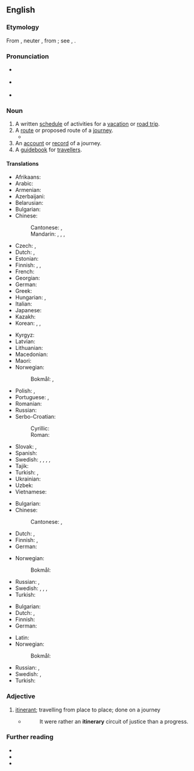 ==English==

===Etymology===
{{root|en|ine-pro|*h₁ey-}}
From {{der|en|LL.|itinerarius||pertaining to a journey}}, neuter {{m|la|itinerārium||an account of a journey, a road-book}}, from {{m|la|iter||a way, journey}}; see {{m|en|itinerate}}, {{m|en|itinerant}}.

===Pronunciation===
* {{a|UK}} {{IPA|en|/aɪˈtɪnəɹi/}}
* {{a|US}} {{IPA|en|/aɪˈtɪnəɹɛɹi/}}
* {{audio|en|en-us-itinerary.ogg|Audio (US)}}

===Noun===
{{en-noun}}
# A written [[schedule]] of activities for a [[vacation]] or [[road trip]].
# A [[route]] or proposed route of a [[journey]].
#* {{quote-journal|en|year=1960|month=December|author=Voyageur|title=The Mountain Railways of the Bernese Oberland|journal=Trains Illustrated|page=752|text=The length of the Wengernalp Railway from Lauterbrunnen over the Kleine Scheidegg to Grindelwald or vice versa, Riggenbach rack-and-pinion operated throughout, should be a "must" in the '''itinerary''' of every Oberland tourist; [...].}}
# An [[account]] or [[record]] of a journey.
# A [[guidebook]] for [[traveller]]s.

====Translations====
{{trans-top|route or proposed route of a journey}}
* Afrikaans: {{t|af|reisplan}}
* Arabic: {{t|ar|مَسار الرِّحْلَة|m}}
* Armenian: {{t+|hy|երթուղի}}
* Azerbaijani: {{t|az|marşrut}}
* Belarusian: {{t|be|маршру́т|m}}
* Bulgarian: {{t+|bg|маршру́т|m}}
* Chinese:
*: Cantonese: {{t|yue|路線}}, {{t|yue|路线|tr=lou6 sin3}}
*: Mandarin: {{t+|cmn|路線}}, {{t+|cmn|路线|tr=lùxiàn}}, {{t+|cmn|旅程|tr=lǚchéng}}, {{t+|cmn|行程|tr=xíngchéng}}
* Czech: {{t|cs|itinerář|m}}, {{t+|cs|trasa|f}}
* Dutch: {{t+|nl|weg|m}}, {{t+|nl|reisroute|f}}
* Estonian: {{t|et|marsruut}}
* Finnish: {{t+|fi|reitti}}, {{t|fi|matkareitti}}, {{t|fi|matkasuunnitelma}}
* French: {{t+|fr|itinéraire|m}}
* Georgian: {{t|ka|მარშრუტი}}
* German: {{t+|de|Reiseroute|f}}
* Greek: {{t+|el|δρομολόγιο|n}}
* Hungarian: {{t+|hu|útiterv}}, {{t+|hu|útvonal}}
* Italian: {{t+|it|itinerario|m}}
* Japanese: {{t|ja|旅程|tr=りょてい, ryotei}}
* Kazakh: {{t|kk|маршрут}}
* Korean: {{t|ko|여정(旅程)}}, {{t|ko|려정(旅程)}} {{qualifier|North Korea}}, {{t+|ko|일정(日程)}}
{{trans-mid}}
* Kyrgyz: {{t|ky|маршрут}}
* Latvian: {{t|lv|maršruts|m}}
* Lithuanian: {{t|lt|maršrutas|m}}
* Macedonian: {{t|mk|маршру́та|f}}
* Maori: {{t|mi|wātaka haerenga}}
* Norwegian:
*: Bokmål: {{t+|nb|rute|m|f}}, {{t|nb|reiserute|m|f}}
* Polish: {{t|pl|[[trasa]] [[podróż|podróży]]|f}}, {{t|pl|[[plan]] [[podróż|podróży]]|m}}
* Portuguese: {{t+|pt|linha|f}}, {{t+|pt|itinerário|m}}
* Romanian: {{t+|ro|itinerar|n}}
* Russian: {{t+|ru|маршру́т|m}}
* Serbo-Croatian:
*: Cyrillic: {{t|sh|ма̀ршрӯта|f}}
*: Roman: {{t+|sh|màršrūta|f}}
* Slovak: {{t|sk|itinerár|m}}, {{t|sk|trasa|f}}
* Spanish: {{t|es|itinerario|m}}
* Swedish: {{t+|sv|rutt|c}}, {{t|sv|resrutt|c}}, {{t+|sv|resväg|c}}, {{t|sv|färdplan|c}}, {{t|sv|resplan|c}}
* Tajik: {{t+|tg|маршрут}}
* Turkish: {{t|tr|seyahat yolu}}, {{t|tr|yolculuk yolu}}
* Ukrainian: {{t|uk|маршру́т|m}}
* Uzbek: {{t+|uz|marshrut}}
* Vietnamese: {{t+|vi|hành trình}}
{{trans-bottom}}

{{trans-top|account or record of a journey}}
* Bulgarian: {{t|bg|пътепи́с|m}}
* Chinese:
*: Cantonese: {{t|yue|行程錄}}, {{t|yue|行程录|tr=hang4 cing4 luk2}}
* Dutch: {{t|nl|wegbeschrijving|f}}, {{t|nl|reisverslag|f}}
* Finnish: {{t+|fi|matkapäiväkirja}}, {{t+|fi|matkakertomus}}
* German: {{t+|de|Reisebericht|m}}
{{trans-mid}}
* Norwegian:
*: Bokmål: {{t|nb|veibeskrivelse|m}}
* Russian: {{t|ru|доро́жный дневни́к|m}}, {{t|ru|путевы́е заме́тки|p}}
* Swedish: {{t|sv|reseberättelse|c}}, {{t+|sv|reseskildring|c}}, {{t+|sv|resebeskrivning|c}}, {{t|sv|resedagbok|c}}
* Turkish: {{t+|tr|seyahatname}}
{{trans-bottom}}

{{trans-top|guidebook for travellers}}
* Bulgarian: {{t+|bg|пътеводи́тел|m}}
* Dutch: {{t+|nl|routebeschrijving}}, {{t+|nl|reisgids|f}}
* Finnish: {{t+|fi|matkaopas}}
* German: {{t+|de|Reiseführer|m}}
{{trans-mid}}
* Latin: {{t|la|itinerarium|n}}
* Norwegian:
*: Bokmål: {{t|nb|reisehåndbok|m|f}}
* Russian: {{t+|ru|путеводи́тель|m}}, {{t+|ru|ги́д|m}}
* Swedish: {{t|sv|resehandbok|c}}, {{t|sv|reseguide|c}}
* Turkish: {{t+|tr|rehber}}
{{trans-bottom}}

===Adjective===
{{en-adj}}

# [[itinerant]]; travelling from place to place; done on a journey
#* {{RQ:Bacon Henry 7}}
#*: It were rather an '''itinerary''' circuit of justice than a progress.

===Further reading===
* {{R:Webster 1913}}
* {{R:Century 1911}}
* {{R:OneLook}}
{{C|en|Travel}}